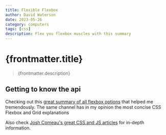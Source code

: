 ```yaml
---
title: Flexible Flexbox
author: David Waterson
date: 2023-05-26
category: computers
tags: [css]
description: Flex you flexbox muscles with this summary
---
```

# {frontmatter.title}
> {frontmatter.description}
## Getting to know the api 

Checking out this [great summary of all flexbox options](https://www.youtube.com/watch?v=phWxA89Dy94&t=241s) that helped me tremendously.
The same channel has in my opinion the most concise CSS Flexbox and Grid explanations

Also check [Josh Comeau's great CSS and JS articles](https://www.joshwcomeau.com/tutorials/css/) for in-depth information.



